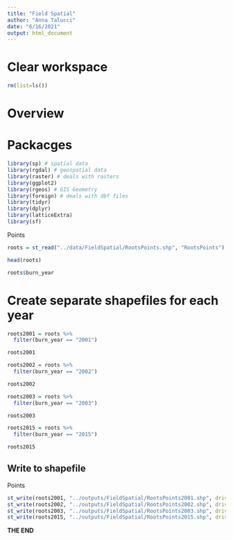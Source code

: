 ```yaml
---
title: "Field Spatial"
author: "Anna Talucci"
date: "6/16/2021"
output: html_document
---
```


# Clear workspace

```r
rm(list=ls()) 
```

# Overview

# Packacges
```r
library(sp) # spatial data
library(rgdal) # geospatial data
library(raster) # deals with rasters
library(ggplot2)
library(rgeos) # GIS Geometry
library(foreign) # deals with dbf files
library(tidyr)
library(dplyr)
library(latticeExtra)
library(sf)
```


Points
```r
roots = st_read("../data/FieldSpatial/RootsPoints.shp", "RootsPoints") 
```


```r
head(roots)
```

```r

roots$burn_year

```

# Create separate shapefiles for each year

```r
roots2001 = roots %>% 
  filter(burn_year == "2001")

roots2001
```

```r
roots2002 = roots %>% 
  filter(burn_year == "2002")

roots2002
```


```r
roots2003 = roots %>% 
  filter(burn_year == "2003")

roots2003
```

```r
roots2015 = roots %>% 
  filter(burn_year == "2015")

roots2015
```

## Write to shapefile

Points
```r
st_write(roots2001, "../outputs/FieldSpatial/RootsPoints2001.shp", driver="ESRI Shapefile") 
st_write(roots2002, "../outputs/FieldSpatial/RootsPoints2002.shp", driver="ESRI Shapefile") 
st_write(roots2003, "../outputs/FieldSpatial/RootsPoints2003.shp", driver="ESRI Shapefile") 
st_write(roots2015, "../outputs/FieldSpatial/RootsPoints2015.shp", driver="ESRI Shapefile") 

```

**THE END**